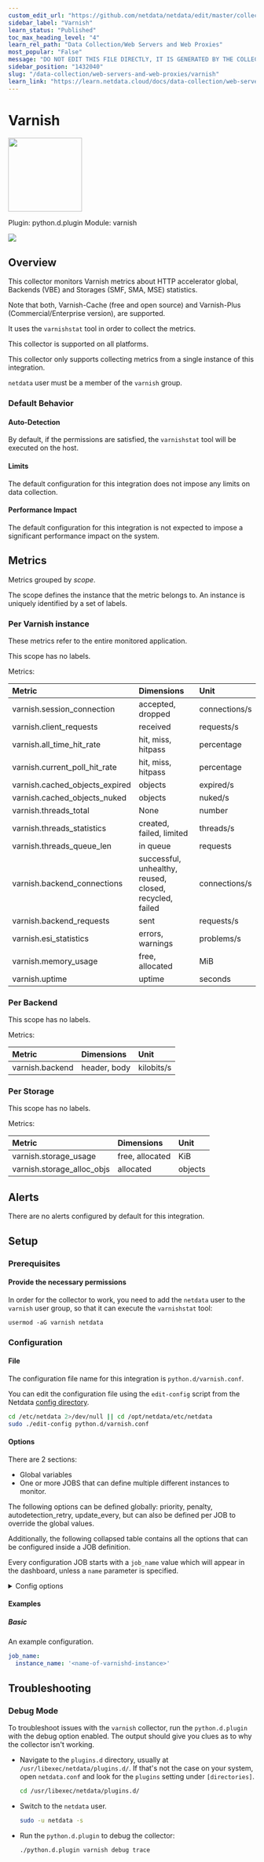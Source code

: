 ```yaml
---
custom_edit_url: "https://github.com/netdata/netdata/edit/master/collectors/python.d.plugin/varnish/metadata.yaml"
sidebar_label: "Varnish"
learn_status: "Published"
toc_max_heading_level: "4"
learn_rel_path: "Data Collection/Web Servers and Web Proxies"
most_popular: "False"
message: "DO NOT EDIT THIS FILE DIRECTLY, IT IS GENERATED BY THE COLLECTOR'S metadata.yaml FILE"
sidebar_position: "1432040"
slug: "/data-collection/web-servers-and-web-proxies/varnish"
learn_link: "https://learn.netdata.cloud/docs/data-collection/web-servers-and-web-proxies/varnish"
---
```



# Varnish


<img src="https://netdata.cloud/img/varnish.svg" width="150"/>


Plugin: python.d.plugin
Module: varnish

<img src="https://img.shields.io/badge/maintained%20by-Netdata-%2300ab44" />

## Overview

This collector monitors Varnish metrics about HTTP accelerator global, Backends (VBE) and Storages (SMF, SMA, MSE) statistics.

Note that both, Varnish-Cache (free and open source) and Varnish-Plus (Commercial/Enterprise version), are supported.


It uses the `varnishstat` tool in order to collect the metrics.


This collector is supported on all platforms.

This collector only supports collecting metrics from a single instance of this integration.

`netdata` user must be a member of the `varnish` group.


### Default Behavior

#### Auto-Detection

By default, if the permissions are satisfied, the `varnishstat` tool will be executed on the host.

#### Limits

The default configuration for this integration does not impose any limits on data collection.

#### Performance Impact

The default configuration for this integration is not expected to impose a significant performance impact on the system.


## Metrics

Metrics grouped by *scope*.

The scope defines the instance that the metric belongs to. An instance is uniquely identified by a set of labels.



### Per Varnish instance

These metrics refer to the entire monitored application.

This scope has no labels.

Metrics:

| Metric | Dimensions | Unit |
|:------|:----------|:----|
| varnish.session_connection | accepted, dropped | connections/s |
| varnish.client_requests | received | requests/s |
| varnish.all_time_hit_rate | hit, miss, hitpass | percentage |
| varnish.current_poll_hit_rate | hit, miss, hitpass | percentage |
| varnish.cached_objects_expired | objects | expired/s |
| varnish.cached_objects_nuked | objects | nuked/s |
| varnish.threads_total | None | number |
| varnish.threads_statistics | created, failed, limited | threads/s |
| varnish.threads_queue_len | in queue | requests |
| varnish.backend_connections | successful, unhealthy, reused, closed, recycled, failed | connections/s |
| varnish.backend_requests | sent | requests/s |
| varnish.esi_statistics | errors, warnings | problems/s |
| varnish.memory_usage | free, allocated | MiB |
| varnish.uptime | uptime | seconds |

### Per Backend



This scope has no labels.

Metrics:

| Metric | Dimensions | Unit |
|:------|:----------|:----|
| varnish.backend | header, body | kilobits/s |

### Per Storage



This scope has no labels.

Metrics:

| Metric | Dimensions | Unit |
|:------|:----------|:----|
| varnish.storage_usage | free, allocated | KiB |
| varnish.storage_alloc_objs | allocated | objects |



## Alerts

There are no alerts configured by default for this integration.


## Setup

### Prerequisites

#### Provide the necessary permissions

In order for the collector to work, you need to add the `netdata` user to the `varnish` user group, so that it can execute the `varnishstat` tool:

```
usermod -aG varnish netdata
```



### Configuration

#### File

The configuration file name for this integration is `python.d/varnish.conf`.


You can edit the configuration file using the `edit-config` script from the
Netdata [config directory](/docs/configuring/configuration#the-netdata-config-directory).

```bash
cd /etc/netdata 2>/dev/null || cd /opt/netdata/etc/netdata
sudo ./edit-config python.d/varnish.conf
```
#### Options

There are 2 sections:

* Global variables
* One or more JOBS that can define multiple different instances to monitor.

The following options can be defined globally: priority, penalty, autodetection_retry, update_every, but can also be defined per JOB to override the global values.

Additionally, the following collapsed table contains all the options that can be configured inside a JOB definition.

Every configuration JOB starts with a `job_name` value which will appear in the dashboard, unless a `name` parameter is specified.


<details><summary>Config options</summary>

| Name | Description | Default | Required |
|:----|:-----------|:-------|:--------:|
| instance_name | the name of the varnishd instance to get logs from. If not specified, the local host name is used. |  | yes |
| update_every | Sets the default data collection frequency. | 10 | no |
| priority | Controls the order of charts at the netdata dashboard. | 60000 | no |
| autodetection_retry | Sets the job re-check interval in seconds. | 0 | no |
| penalty | Indicates whether to apply penalty to update_every in case of failures. | yes | no |
| name | Job name. This value will overwrite the `job_name` value. JOBS with the same name are mutually exclusive. Only one of them will be allowed running at any time. This allows autodetection to try several alternatives and pick the one that works. |  | no |

</details>

#### Examples

##### Basic

An example configuration.

```yaml
job_name:
  instance_name: '<name-of-varnishd-instance>'

```


## Troubleshooting

### Debug Mode

To troubleshoot issues with the `varnish` collector, run the `python.d.plugin` with the debug option enabled. The output
should give you clues as to why the collector isn't working.

- Navigate to the `plugins.d` directory, usually at `/usr/libexec/netdata/plugins.d/`. If that's not the case on
  your system, open `netdata.conf` and look for the `plugins` setting under `[directories]`.

  ```bash
  cd /usr/libexec/netdata/plugins.d/
  ```

- Switch to the `netdata` user.

  ```bash
  sudo -u netdata -s
  ```

- Run the `python.d.plugin` to debug the collector:

  ```bash
  ./python.d.plugin varnish debug trace
  ```


